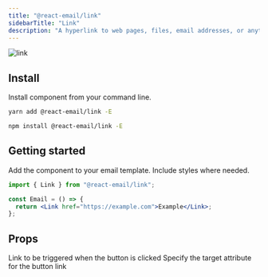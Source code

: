 ```yaml
---
title: "@react-email/link"
sidebarTitle: "Link"
description: "A hyperlink to web pages, files, email addresses, or anything else a URL can address."
---
```



<img className="rounded-md" src="/docs/images/components/link.png" alt="link" />

## Install

Install component from your command line.

<CodeGroup>

```sh yarn
yarn add @react-email/link -E
```

```sh npm
npm install @react-email/link -E
```

</CodeGroup>

## Getting started

Add the component to your email template. Include styles where needed.

```jsx
import { Link } from "@react-email/link";

const Email = () => {
  return <Link href="https://example.com">Example</Link>;
};
```

## Props

<ResponseField name="href" type="string" required>
  Link to be triggered when the button is clicked
</ResponseField>

<ResponseField name="target" type="string" default="_blank">
  Specify the target attribute for the button link
</ResponseField>

<Support />

<License />

